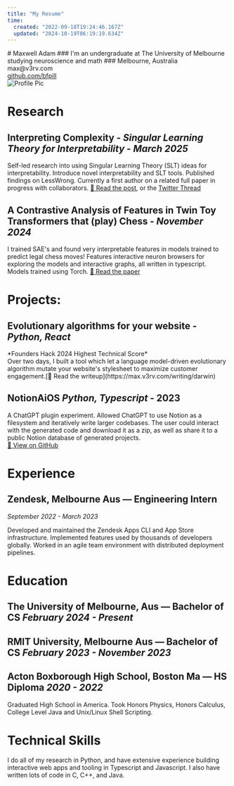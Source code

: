 ```yaml
---
title: "My Resume"
time:
  created: "2022-09-18T19:24:46.167Z"
  updated: "2024-10-19T06:19:19.634Z"
---
```


<div className="flex justify-between">
  <div className='w-1/2'>
    # Maxwell Adam 
    ### I'm an undergraduate at The University of Melbourne studying neuroscience and math
    ###
      Melbourne, Australia<br />
      max@v3rv.com<br />
      <a href="https://github.com/bfpill">github.com/bfpill</a>
  </div>
  <div className="relative mt-4 scale-[1]">
    <img 
      src="/images/film_pfp.png" 
      alt="Profile Pic" 
      className="h-auto border-[15px] border-white shadow-lg shadow-gray-600 transform rotate-[5deg] ml-5"
    />
      <div 
        className="absolute -top-12 left-32 w-20 h-20 z-[99] bg-[url('/images/pin.png')] bg-no-repeat bg-center bg-contain filter grayscale-[0.5] filter-blur-[4px]"
      >   
      </div>
      <div className="absolute -top-1 left-32 w-6 scale-x-[1.25] rotate-[25deg] h-6 bg-gray-800 opacity-40 z-[1] rounded-full translate-x-5"></div>
  </div>
</div>

# Research

## Interpreting Complexity - *Singular Learning Theory for Interpretability* - *March 2025*
Self-led research into using Singular Learning Theory (SLT) ideas for interpretability. Introduce novel interpretability and SLT tools. Published findings on LessWrong. Currently a first author on a related full paper in progress with collaborators. 
[🔗 Read the post](https://www.lesswrong.com/posts/eLAmp2pAAvZiBweCB/interpreting-complexity), or the [Twitter Thread](https://x.com/bfpill/status/1900411137394696332)

## A Contrastive Analysis of Features in Twin Toy Transformers that (play) Chess - *November 2024*
I trained SAE's and found very interpretable features in models trained to predict legal chess moves! Features interactive neuron browsers for exploring the models and interactive graphs, all written in typescript. Models trained using Torch.
[🔗 Read the paper](https://max.v3rv.com/papers/chess)

# Projects: 

## Evolutionary algorithms for your website - *Python, React*
<div className='mt-2 -mb-4 text-gray-400'>
  *Founders Hack 2024 Highest Technical Score* <br />
</div>
Over two days, I built a tool which let a language model-driven evolutionary algorithm mutate your website's stylesheet to maximize customer engagement.[🔗 Read the writeup](https://max.v3rv.com/writing/darwin)

## NotionAiOS *Python, Typescript* - 2023
A ChatGPT plugin experiment. Allowed ChatGPT to use Notion as a filesystem and iteratively write larger codebases. The user could interact with the generated code and download it as a zip, as well as share it to a public Notion database of generated projects.  
[🔗 View on GitHub](https://quark-grin-e5c.notion.site/244fbd2336dc46d5a2612c7dc9609f67?v=1167f2242f9f487582b223ba4aa3c920)

# Experience
## Zendesk, Melbourne Aus — Engineering Intern
*September 2022 - March 2023*

Developed and maintained the Zendesk Apps CLI and App Store infrastructure. Implemented features used by thousands of developers globally. Worked in an agile team environment with distributed deployment pipelines.

# Education
## The University of Melbourne, Aus — Bachelor of CS   *February 2024 - Present*
## RMIT University, Melbourne Aus — Bachelor of CS  *February 2023 - November 2023*
## Acton Boxborough High School, Boston Ma — HS Diploma *2020 -  2022*
Graduated High School in America. Took Honors Physics, Honors Calculus, College Level Java and Unix/Linux Shell Scripting.


# Technical Skills
I do all of my research in Python, and have extensive experience building interactive web apps and tooling in Typescript and Javascript. I also have written lots of code in C, C++, and Java. 
